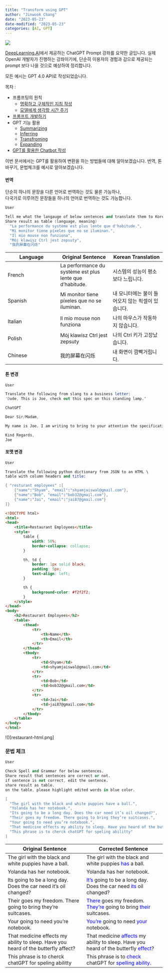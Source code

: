 ```yaml
---
title: "Transform using GPT"
author: "Jinwook Chang"
date: "2023-05-23"
date-modified: "2023-05-23"
categories: [AI, GPT]
---
```


![](../../others/prompt.png)


[DeepLearning.AI](https://www.deeplearning.ai/)에서 제공하는 ChatGPT Prompt 강좌를 요약한 글입니다.
실제 OpenAI 개발자가 진행하는 강좌이기에, 단순히 이용자의 경험과 감으로 제공되는 prompt 보다 나을 것으로 예상하여 정리합니다.

모든 예시는 GPT 4.0 API로 작성되었습니다.

목차 :

* 프롬프팅의 원칙
  + [명확하고 구체적인 지침 작성](gpt-principles-of-prompting-1)
  + [모델에게 생각할 시간 주기](../gpt-principles-of-prompting-2)
* [프롬프트 개발하기](../gpt-iterative-prompt-development)
* GPT 기능 활용
  + [Summarizing](../gpt-summarize/)
  + [Inferring](../gpt-inferring/)
  + [Transfroming](../gpt-transforming/)
  + [Expanding](../gpt-expanding)
* [GPT를 활용한 Chatbot 작성](../gpt-building-chatbot)

이번 문서에서는 GPT를 활용하여 변환을 하는 방법들에 대해 알아보겠습니다.
번역, 톤 바꾸기, 문법체크를 예시로 알아보겠습니다.

#### 번역

단순히 하나의 문장을 다른 언어로 번역하는 것도 물론 가능하나,  
다국가로 이루어진 문장들을 하나의 언어로 번역하는 것도 가능합니다.

```s
User

Tell me what the langauge of below sentences and translate them to Korean.
Share result as table (language, meaning)
  "La performance du système est plus lente que d'habitude.",     
  "Mi monitor tiene píxeles que no se iluminan.",            
  "Il mio mouse non funziona",                              
  "Mój klawisz Ctrl jest zepsuty",                 
  "我的屏幕在闪烁"   
```  

| Language | Original Sentence | Korean Translation |
| --- | --- | --- |
| French | La performance du système est plus lente que d'habitude. | 시스템의 성능이 평소보다 느립니다. |
| Spanish | Mi monitor tiene píxeles que no se iluminan. | 내 모니터에는 불이 들어오지 않는 픽셀이 있습니다. |
| Italian | Il mio mouse non funziona | 나의 마우스가 작동하지 않습니다. |
| Polish | Mój klawisz Ctrl jest zepsuty | 나의 Ctrl 키가 고장났습니다. |
| Chinese | 我的屏幕在闪烁 | 내 화면이 깜빡거립니다. |

#### 톤 변경

```s
User

Translate the following from slang to a business letter: 
'Dude, This is Joe, check out this spec on this standing lamp.'
```

```s
ChatGPT

Dear Sir/Madam,

My name is Joe. I am writing to bring to your attention the specifications of a particular standing lamp that I believe could be of interest to you. I would highly recommend you take a moment to review the details of this product.

Kind Regards,
Joe
```


#### 포맷 변경

```s
User

Translate the following python dictionary from JSON to an HTML \
table with column headers and title:

{ "resturant employees" :[ 
    {"name":"Shyam", "email":"shyamjaiswal@gmail.com"},
    {"name":"Bob", "email":"bob32@gmail.com"},
    {"name":"Jai", "email":"jai87@gmail.com"}
]}
```

```html
<!DOCTYPE html>
<html>
<head>
    <title>Restaurant Employees</title>
    <style>
        table {
            width: 50%;
            border-collapse: collapse;
        }

        th, td {
            border: 1px solid black;
            padding: 5px;
            text-align: left;
        }

        th {
            background-color: #f2f2f2;
        }
    </style>
</head>
<body>
    <h2>Restaurant Employees</h2>
    <table>
        <thead>
            <tr>
                <th>Name</th>
                <th>Email</th>
            </tr>
        </thead>
        <tbody>
            <tr>
                <td>Shyam</td>
                <td>shyamjaiswal@gmail.com</td>
            </tr>
            <tr>
                <td>Bob</td>
                <td>bob32@gmail.com</td>
            </tr>
            <tr>
                <td>Jai</td>
                <td>jai87@gmail.com</td>
            </tr>
        </tbody>
    </table>
</body>
</html>
```

!()[restaurant-html.png]



### 문법 체크

```s
User

Check Spell and Grammar for below sentences.
Share result that sentences are correct or not.
if sentence is not correct, edit the sentence.
share result as table.
on the table, please highlight edited words in blue color.

[ 
  "The girl with the black and white puppies have a ball.", 
  "Yolanda has her notebook.", 
  "Its going to be a long day. Does the car need it’s oil changed?",  
  "Their goes my freedom. There going to bring they’re suitcases.",  
  "Your going to need you’re notebook.",  
  "That medicine effects my ability to sleep. Have you heard of the butterfly affect?", 
  "This phrase is to cherck chatGPT for speling abilitty" 
]

```

| Original Sentence | Corrected Sentence |
| --- | --- |
| The girl with the black and white puppies have a ball. | The girl with the black and white puppies <span style="color:blue">has</span> a ball. |
| Yolanda has her notebook. | Yolanda has her notebook. |
| Its going to be a long day. Does the car need it’s oil changed? | <span style="color:blue">It's</span> going to be a long day. Does the car need <span style="color:blue">its</span> oil changed? |
| Their goes my freedom. There going to bring they’re suitcases. | <span style="color:blue">There</span> goes my freedom. <span style="color:blue">They're</span> going to bring <span style="color:blue">their</span> suitcases. |
| Your going to need you’re notebook. | <span style="color:blue">You're</span> going to need <span style="color:blue">your</span> notebook. |
| That medicine effects my ability to sleep. Have you heard of the butterfly affect? | That medicine <span style="color:blue">affects</span> my ability to sleep. Have you heard of the butterfly <span style="color:blue">effect</span>? |
| This phrase is to cherck chatGPT for speling abilitty | This phrase is to <span style="color:blue">check</span> chatGPT for <span style="color:blue">spelling ability</span>. |
